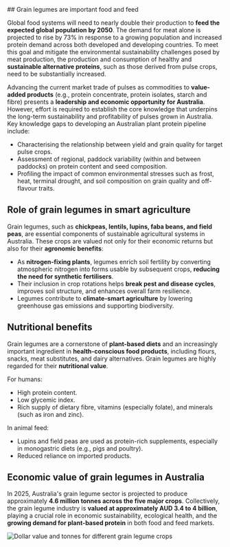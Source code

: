 
<InfoPage title="Background/Context">
  ## Grain legumes are important food and feed

Global food systems will need to nearly double their production to **feed the
expected global population by 2050**. The demand for meat alone is projected to
rise by 73% in response to a growing population and increased protein demand
across both developed and developing countries. To meet this goal and mitigate
the environmental sustainability challenges posed by meat production, the
production and consumption of healthy and **sustainable alternative proteins**,
such as those derived from pulse crops, need to be substantially increased.

Advancing the current market trade of pulses as commodities to **value-added
products** (e.g., protein concentrate, protein isolates, starch and fibre)
presents a **leadership and economic opportunity for Australia**. However,
effort is required to establish the core knowledge that underpins the long-term
sustainability and profitability of pulses grown in Australia. Key knowledge
gaps to developing an Australian plant protein pipeline include:

- Characterising the relationship between yield and grain quality for target
  pulse crops.
- Assessment of regional, paddock variability (within and between paddocks) on
  protein content and seed composition.
- Profiling the impact of common environmental stresses such as frost, heat,
  terminal drought, and soil composition on grain quality and off-flavour
  traits.

## Role of grain legumes in smart agriculture

Grain legumes, such as **chickpeas, lentils, lupins, faba beans, and field
peas**, are essential components of sustainable agricultural systems in
Australia. These crops are valued not only for their economic returns but also
for their **agronomic benefits**:

- As **nitrogen-fixing plants**, legumes enrich soil fertility by converting
  atmospheric nitrogen into forms usable by subsequent crops, **reducing the
  need for synthetic fertilisers**.
- Their inclusion in crop rotations helps **break pest and disease cycles**,
  improves soil structure, and enhances overall farm resilience.
- Legumes contribute to **climate-smart agriculture** by lowering greenhouse gas
  emissions and supporting biodiversity.

## Nutritional benefits

Grain legumes are a cornerstone of **plant-based diets** and an increasingly
important ingredient in **health-conscious food products**, including flours,
snacks, meat substitutes, and dairy alternatives. Grain legumes are highly
regarded for their **nutritional value**.

For humans:

- High protein content.
- Low glycemic index.
- Rich supply of dietary fibre, vitamins (especially folate), and minerals (such
  as iron and zinc).

In animal feed:

- Lupins and field peas are used as protein-rich supplements, especially in
  monogastric diets (e.g., pigs and poultry).
- Reduced reliance on imported products.

## Economic value of grain legumes in Australia

In 2025, Australia's grain legume sector is projected to produce approximately
**4.6 million tonnes across the five major crops**. Collectively, the grain
legume industry is **valued at approximately AUD 3.4 to 4 billion**, playing a
crucial role in economic sustainability, ecological health, and the **growing
demand for plant-based protein** in both food and feed markets.

<Image
  src="/img/legume-graph.png"
  alt="Dollar value and tonnes for different grain legume crops"
  width={550}
  height={350}
/>

</InfoPage>
